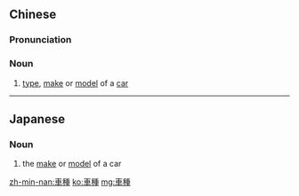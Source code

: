 {{also|车种}}
==Chinese==
{{zh-forms|s=车种}}

===Pronunciation===
{{zh-pron
|m=chēzhǒng
|c=ce1 zung2
|mn=chhia-chióng
|cat=n
}}

===Noun===
{{zh-noun}}

# [[type]], [[make]] or [[model]] of a [[car]]

----

==Japanese==
{{ja-kanjitab|しゃ|しゅ|yomi=on}}

===Noun===
{{ja-noun|しゃしゅ}}

# the [[make]] or [[model]] of a car
#: {{ja-usex|全車種ラインアップ|ぜん しゃしゅ ラインアップ|full vehicle lineup}}

[[zh-min-nan:車種]]
[[ko:車種]]
[[mg:車種]]